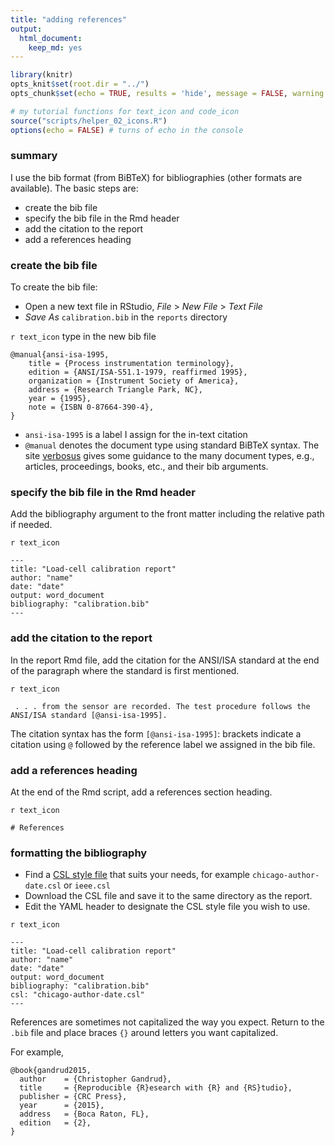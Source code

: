 ```yaml
---
title: "adding references"
output:
  html_document:
    keep_md: yes
---
```


```r
library(knitr)
opts_knit$set(root.dir = "../")
opts_chunk$set(echo = TRUE, results = 'hide', message = FALSE, warning = FALSE)
```

```r
# my tutorial functions for text_icon and code_icon
source("scripts/helper_02_icons.R")
options(echo = FALSE) # turns of echo in the console
```




### summary 

I use the bib format (from BiBTeX) for bibliographies (other formats are available). The  basic steps are: 

- create the bib file  
- specify the bib file in the Rmd header  
- add the citation to the report  
- add a references heading 



### create the bib file 

To create the bib file: 

- Open a new text file in RStudio, *File* > *New File* > *Text File* 
- *Save As* `calibration.bib` in the `reports` directory 

`r text_icon` type in the new bib file

<pre class="r"><code>@manual{ansi-isa-1995,
    title = {Process instrumentation terminology},
    edition = {ANSI/ISA-S51.1-1979, reaffirmed 1995},
    organization = {Instrument Society of America},
    address = {Research Triangle Park, NC},
    year = {1995},
    note = {ISBN 0-87664-390-4},
}</code></pre>

- `ansi-isa-1995` is a label I assign for the in-text citation 
- `@manual` denotes the document type using standard BiBTeX syntax.  The site  [verbosus](https://verbosus.com/bibtex-style-examples.html) gives some guidance to the many document types, e.g., articles, proceedings, books, etc., and their bib arguments.   




### specify the bib file in the Rmd header

Add the bibliography argument to the front matter including the relative path if needed.  

`r text_icon`

<pre class="r"><code>---
title: "Load-cell calibration report"
author: "name"
date: "date"
output: word_document
bibliography: "calibration.bib"
---</code></pre>

 


### add the citation to the report

In the report Rmd file, add the citation for the ANSI/ISA standard at the end of the paragraph where the standard is first mentioned. 



`r text_icon`

<pre class="r"><code> . . . from the sensor are recorded. The test procedure follows the ANSI/ISA standard [@ansi-isa-1995]. 
</code></pre>

The citation syntax has the form `[@ansi-isa-1995]`: brackets indicate a citation using `@`  followed by the reference label we assigned in the bib file.


 


### add a references heading

At the end of the Rmd script, add a references section heading.

`r text_icon`

<pre class="r"><code># References
</code></pre>


### formatting the bibliography

- Find a [CSL style file](http://citationstyles.org/styles/) that suits your needs, for example `chicago-author-date.csl` or `ieee.csl` 
- Download the CSL file and save it to the same directory as the report. 
- Edit the YAML header to designate the CSL style file you wish to use.  

`r text_icon`

<pre class="r"><code>---
title: "Load-cell calibration report"
author: "name"
date: "date"
output: word_document
bibliography: "calibration.bib"
csl: "chicago-author-date.csl"
---</code></pre>

References are sometimes not capitalized the way you expect. Return to the `.bib` file and place braces `{}` around letters you want capitalized. 

For example, 

```
@book{gandrud2015,
  author    = {Christopher Gandrud}, 
  title     = {Reproducible {R}esearch with {R} and {RS}tudio},
  publisher = {CRC Press},
  year      = {2015},
  address   = {Boca Raton, FL},
  edition   = {2},
}
```
